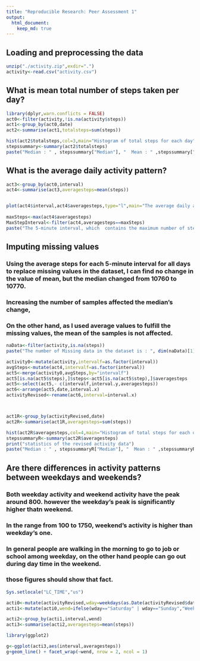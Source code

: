 ```yaml
---
title: "Reproducible Research: Peer Assessment 1"
output: 
  html_document:
    keep_md: true
---
```



## Loading and preprocessing the data
```r
unzip("./activity.zip",exdir=".")
activity<-read.csv("activity.csv")
```



## What is mean total number of steps taken per day?
```r
library(dplyr,warn.conflicts = FALSE)
act0<-filter(activity,!is.na(activity$steps))
act1<-group_by(act0,date)
act2<-summarise(act1,totalsteps=sum(steps))

hist(act2$totalsteps,col=3,main="Histogram of total steps for each day")
stepssummary<-summary(act2$totalsteps)
paste("Median : " , stepssummary["Median"], "  Mean : " ,stepssummary["Mean"])
```



## What is the average daily activity pattern?

```r
act3<-group_by(act0,interval)
act4<-summarise(act3,averagesteps=mean(steps))


plot(act4$interval,act4$averagesteps,type="l",main="The average daily acitivity pattern",xlab="Interval",ylab="Total steps",col=4)
 
maxSteps<-max(act4$averagesteps)
MaxStepInterval<-filter(act4,averagesteps==maxSteps)
paste("The 5-minute interval, which  contains the maximum number of steps is ", MaxStepInterval$interval) 
```



## Imputing missing values
### Using the average steps for each 5-minute interval for all days to replace missing values in the dataset, I can find no change in the value of mean, but the median changed from 10760 to 10770.
### Increasing the number of samples affected the median's change,
### On the other hand, as I used average values to fulfill the missing values, the mean of the samples is not affected.

```r
naData<-filter(activity,is.na(steps))
paste("The number of Missing data in the dataset is : ", dim(naData)[1])

activity0<-mutate(activity,intervalf=as.factor(interval))
avgSteps<-mutate(act4,intervalf=as.factor(interval))
act5<-merge(activity0,avgSteps,by="intervalf")
act5[is.na(act5$steps),]$steps<-act5[is.na(act5$step),]$averagesteps
act5<-select(act5,- c(intervalf,interval.y,averagesteps))
act6<-arrange(act5,date,interval.x)
activityRevised<-rename(act6,interval=interval.x)



act1R<-group_by(activityRevised,date)
act2R<-summarise(act1R,averagesteps=sum(steps))

hist(act2R$averagesteps,col=4,main="Histogram of total steps for each day after NA replaced")
stepssummaryR<-summary(act2R$averagesteps)
print("statistics of the revised activity data")
paste("Median : " , stepssummaryR["Median"], "  Mean : " ,stepssummaryR["Mean"], "after missing values replaced")

```



## Are there differences in activity patterns between weekdays and weekends?
### Both weekday activity and weekend activity have the peak around 800. however the weekday's peak is significantly higher thatn weekend.
### In the range from 100 to 1750, weekend's activity is higher than weekday's one. 
### In general people are walking in the morning to go to job or school among weekday, on the other hand people can go out during day time in the weekend.
### those figures should show that fact.
```r
Sys.setlocale("LC_TIME","us")

acti0<-mutate(activityRevised,wday=weekdays(as.Date(activityRevised$date)))
acti1<-mutate(acti0,wend=ifelse(wday=="Saturday" | wday=="Sunday","Weekend","Weekday"))

acti2<-group_by(acti1,interval,wend)
acti3<-summarise(acti2,averagesteps=mean(steps))

library(ggplot2)

g<-ggplot(acti3,aes(interval,averagesteps))
g+geom_line() + facet_wrap(~wend, nrow = 2, ncol = 1)
```




